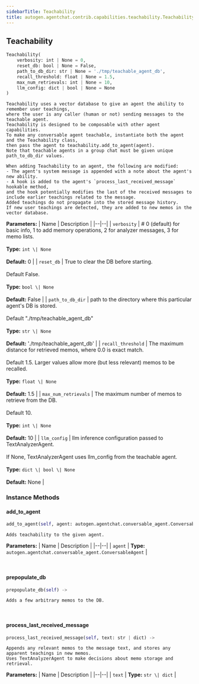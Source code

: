 ```yaml
---
sidebarTitle: Teachability
title: autogen.agentchat.contrib.capabilities.teachability.Teachability
---
```

<h2 id="autogen.agentchat.contrib.capabilities.teachability.Teachability" class="doc doc-heading">
    <code class="doc-symbol doc-symbol-heading doc-symbol-class"></code>
    <span class="doc doc-object-name doc-class-name">Teachability</span>
</h2>

```python
Teachability(
    verbosity: int | None = 0,
    reset_db: bool | None = False,
    path_to_db_dir: str | None = './tmp/teachable_agent_db',
    recall_threshold: float | None = 1.5,
    max_num_retrievals: int | None = 10,
    llm_config: dict | bool | None = None
)
```

    Teachability uses a vector database to give an agent the ability to remember user teachings,
    where the user is any caller (human or not) sending messages to the teachable agent.
    Teachability is designed to be composable with other agent capabilities.
    To make any conversable agent teachable, instantiate both the agent and the Teachability class,
    then pass the agent to teachability.add_to_agent(agent).
    Note that teachable agents in a group chat must be given unique path_to_db_dir values.
    
    When adding Teachability to an agent, the following are modified:
    - The agent's system message is appended with a note about the agent's new ability.
    - A hook is added to the agent's `process_last_received_message` hookable method,
    and the hook potentially modifies the last of the received messages to include earlier teachings related to the message.
    Added teachings do not propagate into the stored message history.
    If new user teachings are detected, they are added to new memos in the vector database.

<b>Parameters:</b>
| Name | Description |
|--|--|
| `verbosity` | # 0 (default) for basic info, 1 to add memory operations, 2 for analyzer messages, 3 for memo lists.<br/><br/>**Type:** `int \| None`<br/><br/>**Default:** 0 |
| `reset_db` | True to clear the DB before starting.<br/><br/>Default False.<br/><br/>**Type:** `bool \| None`<br/><br/>**Default:** False |
| `path_to_db_dir` | path to the directory where this particular agent's DB is stored.<br/><br/>Default "./tmp/teachable_agent_db"<br/><br/>**Type:** `str \| None`<br/><br/>**Default:** './tmp/teachable_agent_db' |
| `recall_threshold` | The maximum distance for retrieved memos, where 0.0 is exact match.<br/><br/>Default 1.5. Larger values allow more (but less relevant) memos to be recalled.<br/><br/>**Type:** `float \| None`<br/><br/>**Default:** 1.5 |
| `max_num_retrievals` | The maximum number of memos to retrieve from the DB.<br/><br/>Default 10.<br/><br/>**Type:** `int \| None`<br/><br/>**Default:** 10 |
| `llm_config` | llm inference configuration passed to TextAnalyzerAgent.<br/><br/>If None, TextAnalyzerAgent uses llm_config from the teachable agent.<br/><br/>**Type:** `dict \| bool \| None`<br/><br/>**Default:** None |

### Instance Methods

<code class="doc-symbol doc-symbol-heading doc-symbol-method"></code>
#### add_to_agent

```python
add_to_agent(self, agent: autogen.agentchat.conversable_agent.ConversableAgent) -> 
```

    Adds teachability to the given agent.

<b>Parameters:</b>
| Name | Description |
|--|--|
| `agent` | **Type:** `autogen.agentchat.conversable_agent.ConversableAgent` |

<br />

<code class="doc-symbol doc-symbol-heading doc-symbol-method"></code>
#### prepopulate_db

```python
prepopulate_db(self) -> 
```

    Adds a few arbitrary memos to the DB.

<br />

<code class="doc-symbol doc-symbol-heading doc-symbol-method"></code>
#### process_last_received_message

```python
process_last_received_message(self, text: str | dict) -> 
```

    Appends any relevant memos to the message text, and stores any apparent teachings in new memos.
    Uses TextAnalyzerAgent to make decisions about memo storage and retrieval.

<b>Parameters:</b>
| Name | Description |
|--|--|
| `text` | **Type:** `str \| dict` |

<br />